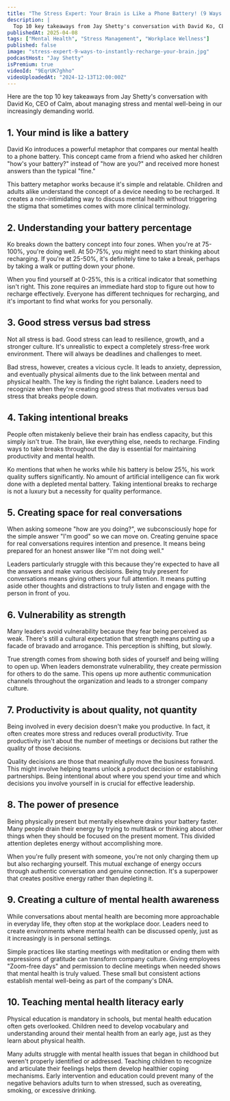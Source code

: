 ```yaml
---
title: "The Stress Expert: Your Brain is Like a Phone Battery! (9 Ways to Instantly Recharge)"
description: |
  Top 10 key takeaways from Jay Shetty's conversation with David Ko, CEO of Calm, about managing stress and mental well-being in our increasingly demanding world.
publishedAt: 2025-04-08
tags: ["Mental Health", "Stress Management", "Workplace Wellness"]
published: false
image: "stress-expert-9-ways-to-instantly-recharge-your-brain.jpg"
podcastHost: "Jay Shetty"
isPremium: true
videoId: "9EqrUK7ghho"
videoUploadedAt: "2024-12-13T12:00:00Z"
---
```



<PodcastSummaryPageLayout frontmatter={frontmatter}>

Here are the top 10 key takeaways from Jay Shetty's conversation with David Ko, CEO of Calm, about managing stress and mental well-being in our increasingly demanding world.

## 1. Your mind is like a battery

David Ko introduces a powerful metaphor that compares our mental health to a phone battery. This concept came from a friend who asked her children "how's your battery?" instead of "how are you?" and received more honest answers than the typical "fine."

This battery metaphor works because it's simple and relatable. Children and adults alike understand the concept of a device needing to be recharged. It creates a non-intimidating way to discuss mental health without triggering the stigma that sometimes comes with more clinical terminology.

## 2. Understanding your battery percentage

Ko breaks down the battery concept into four zones. When you're at 75-100%, you're doing well. At 50-75%, you might need to start thinking about recharging. If you're at 25-50%, it's definitely time to take a break, perhaps by taking a walk or putting down your phone.

When you find yourself at 0-25%, this is a critical indicator that something isn't right. This zone requires an immediate hard stop to figure out how to recharge effectively. Everyone has different techniques for recharging, and it's important to find what works for you personally.

## 3. Good stress versus bad stress

Not all stress is bad. Good stress can lead to resilience, growth, and a stronger culture. It's unrealistic to expect a completely stress-free work environment. There will always be deadlines and challenges to meet.

Bad stress, however, creates a vicious cycle. It leads to anxiety, depression, and eventually physical ailments due to the link between mental and physical health. The key is finding the right balance. Leaders need to recognize when they're creating good stress that motivates versus bad stress that breaks people down.

## 4. Taking intentional breaks

People often mistakenly believe their brain has endless capacity, but this simply isn't true. The brain, like everything else, needs to recharge. Finding ways to take breaks throughout the day is essential for maintaining productivity and mental health.

Ko mentions that when he works while his battery is below 25%, his work quality suffers significantly. No amount of artificial intelligence can fix work done with a depleted mental battery. Taking intentional breaks to recharge is not a luxury but a necessity for quality performance.

## 5. Creating space for real conversations

When asking someone "how are you doing?", we subconsciously hope for the simple answer "I'm good" so we can move on. Creating genuine space for real conversations requires intention and presence. It means being prepared for an honest answer like "I'm not doing well."

Leaders particularly struggle with this because they're expected to have all the answers and make various decisions. Being truly present for conversations means giving others your full attention. It means putting aside other thoughts and distractions to truly listen and engage with the person in front of you.

## 6. Vulnerability as strength

Many leaders avoid vulnerability because they fear being perceived as weak. There's still a cultural expectation that strength means putting up a facade of bravado and arrogance. This perception is shifting, but slowly.

True strength comes from showing both sides of yourself and being willing to open up. When leaders demonstrate vulnerability, they create permission for others to do the same. This opens up more authentic communication channels throughout the organization and leads to a stronger company culture.

## 7. Productivity is about quality, not quantity

Being involved in every decision doesn't make you productive. In fact, it often creates more stress and reduces overall productivity. True productivity isn't about the number of meetings or decisions but rather the quality of those decisions.

Quality decisions are those that meaningfully move the business forward. This might involve helping teams unlock a product decision or establishing partnerships. Being intentional about where you spend your time and which decisions you involve yourself in is crucial for effective leadership.

## 8. The power of presence

Being physically present but mentally elsewhere drains your battery faster. Many people drain their energy by trying to multitask or thinking about other things when they should be focused on the present moment. This divided attention depletes energy without accomplishing more.

When you're fully present with someone, you're not only charging them up but also recharging yourself. This mutual exchange of energy occurs through authentic conversation and genuine connection. It's a superpower that creates positive energy rather than depleting it.

## 9. Creating a culture of mental health awareness

While conversations about mental health are becoming more approachable in everyday life, they often stop at the workplace door. Leaders need to create environments where mental health can be discussed openly, just as it increasingly is in personal settings.

Simple practices like starting meetings with meditation or ending them with expressions of gratitude can transform company culture. Giving employees "Zoom-free days" and permission to decline meetings when needed shows that mental health is truly valued. These small but consistent actions establish mental well-being as part of the company's DNA.

## 10. Teaching mental health literacy early

Physical education is mandatory in schools, but mental health education often gets overlooked. Children need to develop vocabulary and understanding around their mental health from an early age, just as they learn about physical health.

Many adults struggle with mental health issues that began in childhood but weren't properly identified or addressed. Teaching children to recognize and articulate their feelings helps them develop healthier coping mechanisms. Early intervention and education could prevent many of the negative behaviors adults turn to when stressed, such as overeating, smoking, or excessive drinking.

</PodcastSummaryPageLayout>
